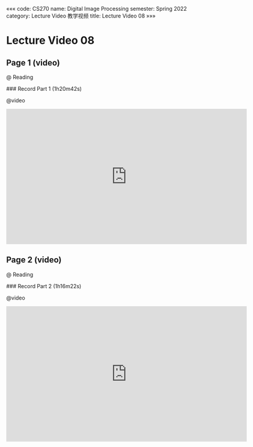 «««
code: CS270
name: Digital Image Processing
semester: Spring 2022
category: Lecture Video 教学视频
title: Lecture Video 08
»»»

# Lecture Video 08

## Page 1 (video)

@ Reading

<div class="markdown-body">
### Record Part 1 (1h20m42s)
</div>

@video

<iframe src="https://sbfull.com/e/lzsxfoyg2c70.html" frameborder=0 marginwidth=0 marginheight=0 scrolling=no width=640 height=360 allowfullscreen></iframe>


## Page 2 (video)

@ Reading

<div class="markdown-body">
### Record Part 2 (1h16m22s)
</div>

@video

<iframe src="https://sbfull.com/e/0vps2zd2w0pv.html" frameborder=0 marginwidth=0 marginheight=0 scrolling=no width=640 height=360 allowfullscreen></iframe>


